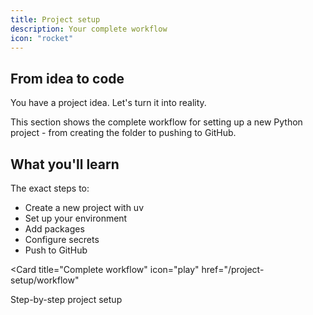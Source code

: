 ```yaml
---
title: Project setup
description: Your complete workflow
icon: "rocket"
---
```


## From idea to code

You have a project idea. Let's turn it into reality.

This section shows the complete workflow for setting up a new Python project - from creating the folder to pushing to GitHub.

## What you'll learn

The exact steps to:
- Create a new project with uv
- Set up your environment
- Add packages
- Configure secrets
- Push to GitHub

<Card
  title="Complete workflow"
  icon="play"
  href="/project-setup/workflow"
>
  Step-by-step project setup
</Card>